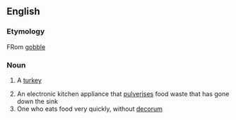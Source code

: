==English==

===Etymology===

FRom [[gobble]]
===Noun===

# {{slang}} A [[turkey]]
# An electronic kitchen appliance that [[pulverise]]s food waste that has gone down the sink
# One who eats food very quickly, without [[decorum]]